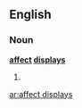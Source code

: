 ==English==

===Noun===
'''[[affect]] [[display]]s'''

# {{plural of|[[affect display]]}}

[[ar:affect displays]]
